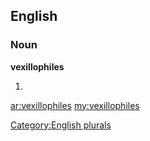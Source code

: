 ==English==

===Noun===
'''vexillophiles'''

# {{plural of|[[vexillophile]]}}

[[Category:English plurals]]

[[ar:vexillophiles]]
[[my:vexillophiles]]